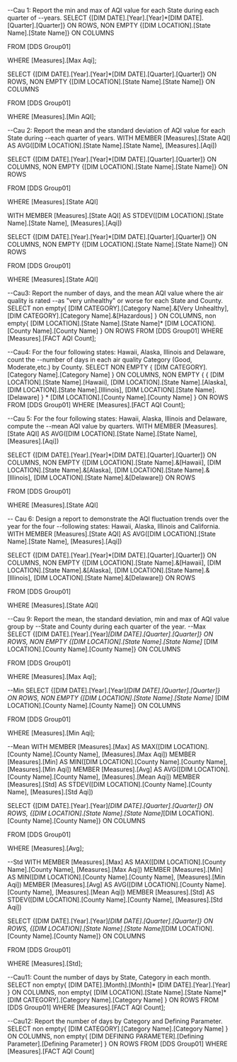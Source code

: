 --Cau 1: Report the min and max of AQI value for each State during each quarter of
--years.
SELECT 
	{[DIM DATE].[Year].[Year]*[DIM DATE].[Quarter].[Quarter]} ON ROWS,
	NON EMPTY {[DIM LOCATION].[State Name].[State Name]} ON COLUMNS 

FROM
	[DDS Group01]

WHERE
	[Measures].[Max Aqi];

SELECT 
	{[DIM DATE].[Year].[Year]*[DIM DATE].[Quarter].[Quarter]} ON ROWS,
	NON EMPTY {[DIM LOCATION].[State Name].[State Name]} ON COLUMNS 

FROM
	[DDS Group01]

WHERE
	[Measures].[Min AQI];

--Cau 2: Report the mean and the standard deviation of AQI value for each State during
--each quarter of years.
WITH MEMBER [Measures].[State AQI] AS
	AVG([DIM LOCATION].[State Name].[State Name],
	[Measures].[Aqi])

SELECT 
    {[DIM DATE].[Year].[Year]*[DIM DATE].[Quarter].[Quarter]} ON COLUMNS,
	NON EMPTY {[DIM LOCATION].[State Name].[State Name]} ON ROWS

FROM 
    [DDS Group01]

WHERE 
    [Measures].[State AQI]

WITH MEMBER [Measures].[State AQI] AS
	STDEV([DIM LOCATION].[State Name].[State Name],
	[Measures].[Aqi])

SELECT 
    {[DIM DATE].[Year].[Year]*[DIM DATE].[Quarter].[Quarter]} ON COLUMNS,
	NON EMPTY {[DIM LOCATION].[State Name].[State Name]} ON ROWS

FROM 
    [DDS Group01]

WHERE 
    [Measures].[State AQI]

--Cau3: Report the number of days, and the mean AQI value where the air quality is rated
--as "very unhealthy" or worse for each State and County.
SELECT 
non empty{
    [DIM CATEGORY].[Category Name].&[Very Unhealthy],
	[DIM CATEGORY].[Category Name].&[Hazardous]
} ON COLUMNS,
non empty{
    [DIM LOCATION].[State Name].[State Name]*
	[DIM LOCATION].[County Name].[County Name]
} ON ROWS
FROM [DDS Group01]
WHERE [Measures].[FACT AQI Count];

--Cau4: For the four following states: Hawaii, Alaska, Illinois and Delaware, count the
--number of days in each air quality Category (Good, Moderate,etc.) by County.
SELECT 
    NON EMPTY {
        [DIM CATEGORY].[Category Name].[Category Name]
    } ON COLUMNS,
    NON EMPTY {
        {
            [DIM LOCATION].[State Name].[Hawaii],
            [DIM LOCATION].[State Name].[Alaska],
            [DIM LOCATION].[State Name].[Illinois],
            [DIM LOCATION].[State Name].[Delaware]
        } * 
        [DIM LOCATION].[County Name].[County Name]
    } ON ROWS
FROM [DDS Group01]
WHERE [Measures].[FACT AQI Count];

--Cau 5: For the four following states: Hawaii, Alaska, Illinois and Delaware, compute the
--mean AQI value by quarters.
WITH MEMBER [Measures].[State AQI] AS
	AVG([DIM LOCATION].[State Name].[State Name],
	[Measures].[Aqi])

SELECT 
    {[DIM DATE].[Year].[Year]*[DIM DATE].[Quarter].[Quarter]} ON COLUMNS,
	NON EMPTY {[DIM LOCATION].[State Name].&[Hawaii],
	[DIM LOCATION].[State Name].&[Alaska],
	[DIM LOCATION].[State Name].&[Illinois],
	[DIM LOCATION].[State Name].&[Delaware]} ON ROWS

FROM 
    [DDS Group01]

WHERE 
    [Measures].[State AQI]

-- Cau 6: Design a report to demonstrate the AQI fluctuation trends over the year for the four
--following states: Hawaii, Alaska, Illinois and California.
WITH MEMBER [Measures].[State AQI] AS
	AVG([DIM LOCATION].[State Name].[State Name],
	[Measures].[Aqi])

SELECT 
    {[DIM DATE].[Year].[Year]*[DIM DATE].[Quarter].[Quarter]} ON COLUMNS,
	NON EMPTY {[DIM LOCATION].[State Name].&[Hawaii],
	[DIM LOCATION].[State Name].&[Alaska],
	[DIM LOCATION].[State Name].&[Illinois],
	[DIM LOCATION].[State Name].&[Delaware]} ON ROWS

FROM 
    [DDS Group01]

WHERE 
    [Measures].[State AQI]

--Cau 9: Report the mean, the standard deviation, min and max of AQI value group by
--State and County during each quarter of the year. 
--Max
SELECT 
	{[DIM DATE].[Year].[Year]*[DIM DATE].[Quarter].[Quarter]} ON ROWS,
	NON EMPTY 
	{[DIM LOCATION].[State Name].[State Name]*
	[DIM LOCATION].[County Name].[County Name]} ON COLUMNS 

FROM
	[DDS Group01]

WHERE
	[Measures].[Max Aqi];

--Min
SELECT 
	{[DIM DATE].[Year].[Year]*[DIM DATE].[Quarter].[Quarter]} ON ROWS,
	NON EMPTY 
	{[DIM LOCATION].[State Name].[State Name]* 
	[DIM LOCATION].[County Name].[County Name]} ON COLUMNS 

FROM
	[DDS Group01]

WHERE
	[Measures].[Min Aqi];

--Mean
WITH 
MEMBER [Measures].[Max] AS MAX([DIM LOCATION].[County Name].[County Name], [Measures].[Max Aqi])
MEMBER [Measures].[Min] AS MIN([DIM LOCATION].[County Name].[County Name], [Measures].[Min Aqi])
MEMBER [Measures].[Avg] AS AVG([DIM LOCATION].[County Name].[County Name], [Measures].[Mean Aqi])
MEMBER [Measures].[Std] AS STDEV([DIM LOCATION].[County Name].[County Name], [Measures].[Std Aqi])

SELECT 
	{[DIM DATE].[Year].[Year]*[DIM DATE].[Quarter].[Quarter]} ON ROWS,
	{[DIM LOCATION].[State Name].[State Name]*[DIM LOCATION].[County Name].[County Name]} ON COLUMNS 

FROM
	[DDS Group01]

WHERE
	[Measures].[Avg];

--Std
WITH 
MEMBER [Measures].[Max] AS MAX([DIM LOCATION].[County Name].[County Name], [Measures].[Max Aqi])
MEMBER [Measures].[Min] AS MIN([DIM LOCATION].[County Name].[County Name], [Measures].[Min Aqi])
MEMBER [Measures].[Avg] AS AVG([DIM LOCATION].[County Name].[County Name], [Measures].[Mean Aqi])
MEMBER [Measures].[Std] AS STDEV([DIM LOCATION].[County Name].[County Name], [Measures].[Std Aqi])

SELECT 
	{[DIM DATE].[Year].[Year]*[DIM DATE].[Quarter].[Quarter]} ON ROWS,
	{[DIM LOCATION].[State Name].[State Name]*[DIM LOCATION].[County Name].[County Name]} ON COLUMNS 

FROM
	[DDS Group01]

WHERE
	[Measures].[Std];

--Cau11: Count the number of days by State, Category in each month.
SELECT 
non empty{
	[DIM DATE].[Month].[Month]*
	[DIM DATE].[Year].[Year]
} ON COLUMNS,
non empty{
    [DIM LOCATION].[State Name].[State Name]*
    [DIM CATEGORY].[Category Name].[Category Name]
} ON ROWS
FROM [DDS Group01]
WHERE [Measures].[FACT AQI Count];

--Cau12: Report the number of days by Category and Defining Parameter.
SELECT 
non empty{
    [DIM CATEGORY].[Category Name].[Category Name]
} ON COLUMNS,
non empty{
    	[DIM DEFINING PARAMETER].[Defining Parameter].[Defining Parameter]
} ON ROWS
FROM [DDS Group01]
WHERE [Measures].[FACT AQI Count]